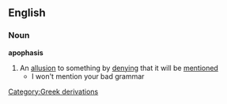 ==English==
===Noun===
'''apophasis'''
#An [[allusion]] to something by [[denying]] that it will be [[mentioned]]
#* I won't mention your bad grammar
[[Category:Greek derivations]]